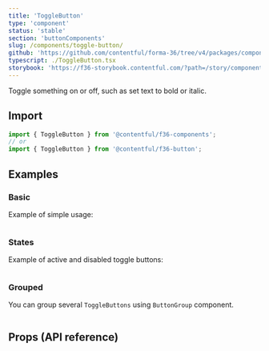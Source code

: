```yaml
---
title: 'ToggleButton'
type: 'component'
status: 'stable'
section: 'buttonComponents'
slug: /components/toggle-button/
github: 'https://github.com/contentful/forma-36/tree/v4/packages/components/button/src/ToggleButton'
typescript: ./ToggleButton.tsx
storybook: 'https://f36-storybook.contentful.com/?path=/story/components-button-togglebutton--basic'
---
```


Toggle something on or off, such as set text to bold or italic.

## Import

```js static=true
import { ToggleButton } from '@contentful/f36-components';
// or
import { ToggleButton } from '@contentful/f36-button';
```

## Examples

### Basic

Example of simple usage:

```jsx file=../../examples/ToggleButtonBasicExample.tsx

```

### States

Example of active and disabled toggle buttons:

```jsx file=../../examples/ToggleButtonStatesExample.tsx

```

### Grouped

You can group several `ToggleButtons` using `ButtonGroup` component.

```jsx file=../../examples/ToggleButtonGroupedExample.tsx

```

## Props (API reference)

<PropsTable of="ToggleButton" />
